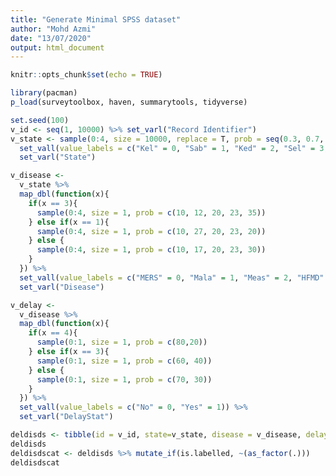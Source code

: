```yaml
---
title: "Generate Minimal SPSS dataset"
author: "Mohd Azmi"
date: "13/07/2020"
output: html_document
---
```


```r
knitr::opts_chunk$set(echo = TRUE)
```

```r
library(pacman)
p_load(surveytoolbox, haven, summarytools, tidyverse)
```

```r
set.seed(100)
v_id <- seq(1, 10000) %>% set_varl("Record Identifier")
v_state <- sample(0:4, size = 10000, replace = T, prob = seq(0.3, 0.7, 0.1)) %>%
  set_vall(value_labels = c("Kel" = 0, "Sab" = 1, "Ked" = 2, "Sel" = 3, "Joh" = 4)) %>%
  set_varl("State")
```


```r
v_disease <-
  v_state %>%
  map_dbl(function(x){
    if(x == 3){
      sample(0:4, size = 1, prob = c(10, 12, 20, 23, 35))
    } else if(x == 1){
      sample(0:4, size = 1, prob = c(10, 27, 20, 23, 20))
    } else {
      sample(0:4, size = 1, prob = c(10, 17, 20, 23, 30)) 
    }
  }) %>%
  set_vall(value_labels = c("MERS" = 0, "Mala" = 1, "Meas" = 2, "HFMD" = 3, "Deng" = 4)) %>%
  set_varl("Disease")
```


```r
v_delay <-
  v_disease %>%
  map_dbl(function(x){
    if(x == 4){
      sample(0:1, size = 1, prob = c(80,20))
    } else if(x == 3){
      sample(0:1, size = 1, prob = c(60, 40))
    } else {
      sample(0:1, size = 1, prob = c(70, 30)) 
    }
  }) %>%
  set_vall(value_labels = c("No" = 0, "Yes" = 1)) %>%
  set_varl("DelayStat")
```


```r
deldisds <- tibble(id = v_id, state=v_state, disease = v_disease, delaystat = v_delay)
deldisds
deldisdscat <- deldisds %>% mutate_if(is.labelled, ~(as_factor(.)))
deldisdscat
```




